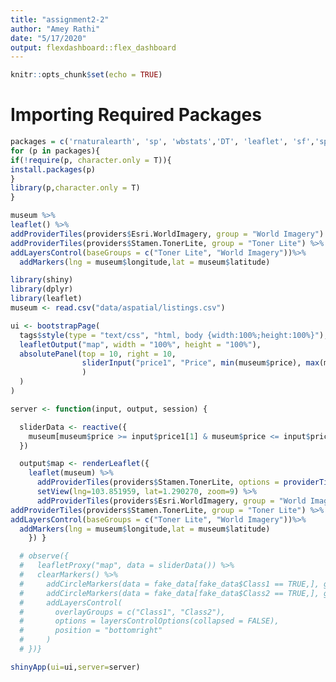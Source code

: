```yaml
---
title: "assignment2-2"
author: "Amey Rathi"
date: "5/17/2020"
output: flexdashboard::flex_dashboard
---
```


```r
knitr::opts_chunk$set(echo = TRUE)
```

# Importing Required Packages 
```r
packages = c('rnaturalearth', 'sp', 'wbstats','DT', 'leaflet', 'sf','spdata')
for (p in packages){
if(!require(p, character.only = T)){
install.packages(p)
}
library(p,character.only = T)
}
```


```r




museum %>% 
leaflet() %>%
addProviderTiles(providers$Esri.WorldImagery, group = "World Imagery") %>%
addProviderTiles(providers$Stamen.TonerLite, group = "Toner Lite") %>%
addLayersControl(baseGroups = c("Toner Lite", "World Imagery"))%>%
  addMarkers(lng = museum$longitude,lat = museum$latitude)

```

```r
library(shiny)
library(dplyr)
library(leaflet)
museum <- read.csv("data/aspatial/listings.csv")

ui <- bootstrapPage(
  tags$style(type = "text/css", "html, body {width:100%;height:100%}"),
  leafletOutput("map", width = "100%", height = "100%"),
  absolutePanel(top = 10, right = 10,
                sliderInput("price1", "Price", min(museum$price), max(museum$price), value = 20
                )
  )
)

server <- function(input, output, session) {

  sliderData <- reactive({
    museum[museum$price >= input$price1[1] & museum$price <= input$price1[2],]
  })

  output$map <- renderLeaflet({
    leaflet(museum) %>% 
      addProviderTiles(providers$Stamen.TonerLite, options = providerTileOptions(minZoom = 6, maxZoom = 100)) %>%
      setView(lng=103.851959, lat=1.290270, zoom=9) %>%
      addProviderTiles(providers$Esri.WorldImagery, group = "World Imagery") %>%
addProviderTiles(providers$Stamen.TonerLite, group = "Toner Lite") %>%
addLayersControl(baseGroups = c("Toner Lite", "World Imagery"))%>%
  addMarkers(lng = museum$longitude,lat = museum$latitude)
    }) } 

  # observe({
  #   leafletProxy("map", data = sliderData()) %>%
  #   clearMarkers() %>%
  #     addCircleMarkers(data = fake_data[fake_data$Class1 == TRUE,], group = "Class1", popup = ~as.character(TownName), color = 'black', fillOpacity = 1) %>%
  #     addCircleMarkers(data = fake_data[fake_data$Class2 == TRUE,], group = "Class2", popup = ~as.character(TownName), color = 'red', fillOpacity = 1) %>%
  #     addLayersControl(
  #       overlayGroups = c("Class1", "Class2"),
  #       options = layersControlOptions(collapsed = FALSE),
  #       position = "bottomright"
  #     )
  # })} 

shinyApp(ui=ui,server=server)

```

